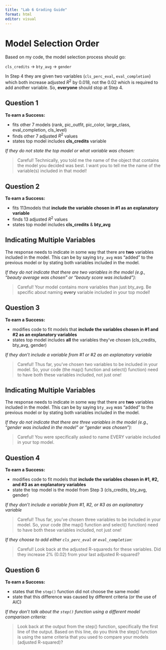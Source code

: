 ```yaml
---
title: "Lab 6 Grading Guide"
format: html
editor: visual
---
```


# Model Selection Order

::: callout-note
Based on my code, the model selection process should go:

`cls_credits` $\rightarrow$ `bty_avg` $\rightarrow$ `gender`

In Step 4 they are given two variables (`cls_perc_eval`, `eval_completion`) which both increase adjusted $R^2$ by 0.018, not the 0.02 which is required to add another variable. So, **everyone** should stop at Step 4.
:::

## Question 1

**To earn a Success:**

-   fits other 7 models (rank, pic_outfit, pic_color, large_class, eval_completion, cls_level)
-   finds other 7 adjusted $R^2$ values
-   states top model includes **cls_credits** variable

*If they do not state the top model or what variable was chosen:*

> Careful! Technically, you told me the name of the object that contains the model you decided was best. I want you to tell me the name of the variable(s) included in that model! 

## Question 2

**To earn a Success:**

-   fits 113models that **include the variable chosen in #1 as an explanatory variable**
-   finds 13 adjusted $R^2$ values
-   states top model includes **cls_credits** & **bty_avg** 

:::{.callout-note}
# Indicating Multiple Variables

The response needs to indicate in some way that there are **two** variables included in the model. This can be by saying `bty_avg` was "added" to the previous model or by stating both variables included in the model. 
:::

*If they do not indicate that there are two variables in the model (e.g., "beauty average was chosen" or "beauty score was included"):*

> Careful! Your model contains more variables than just bty_avg. Be specific about naming **every** variable included in your top model!

## Question 3

**To earn a Success:**

-   modifies code to fit models that **include the variables chosen in #1 and #2 as an explanatory variables**
-   states top model includes **all** the variables they've chosen (cls_credits, bty_avg, gender)

*If they don't include a variable from #1 or #2 as an explanatory variable*

> Careful! Thus far, you've chosen two variables to be included in your model. So, your code (the map() function and select() function) need to have both these variables included, not just one! 

:::{.callout-note}
# Indicating Multiple Variables

The response needs to indicate in some way that there are **two** variables included in the model. This can be by saying `bty_avg` was "added" to the previous model or by stating both variables included in the model. 
:::

*If they do not indicate that there are three variables in the model (e.g., "gender was included in the model" or "gender was chosen"):*

> Careful! You were specifically asked to name EVERY variable included in your top model. 

## Question 4 

**To earn a Success:**

-   modifies code to fit models that **include the variables chosen in #1, #2, and #3  as an explanatory variables**
-   state the top model is the model from Step 3 (cls_credits, bty_avg, gender)

*If they don't include a variable from #1, #2, or #3 as an explanatory variable*

> Careful! Thus far, you've chosen three variables to be included in your model. So, your code (the map() function and select() function) need to have both these variables included, not just one! 

*If they choose to add either `cls_perc_eval` or `eval_completion`:* 

> Careful! Look back at the adjusted R-squareds for these variables. Did they increase 2% (0.02) from your last adjusted R-squared? 

## Question 6

**To earn a Success:**

-   states that the `step()` function did not choose the same model
-   state that this difference was caused by different criteria (or the use of AIC)

*If they don't talk about the `step()` function using a different model comparison criteria:* 

> Look back at the output from the step() function, specifically the first line of the output. Based on this line, do you think the step() function is using the same criteria that you used to compare your models (adjusted R-squared)? 
